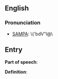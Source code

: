 ==English==
=== Pronunciation ===

* [[w:SAMPA|SAMPA]]: \{'bdV"l@\

== Entry ==

'''Part of speech''': 

'''Definition''':

{{stub}}